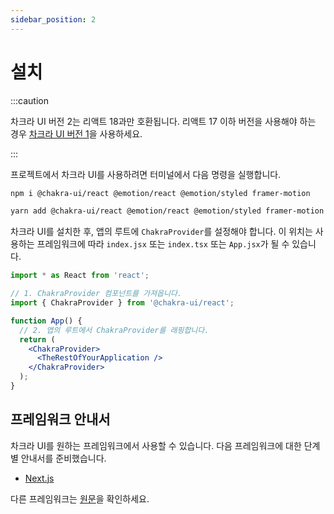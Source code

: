 ```yaml
---
sidebar_position: 2
---
```



# 설치

:::caution

차크라 UI 버전 2는 리액트 18과만 호환됩니다. 리액트 17 이하 버전을 사용해야 하는 경우 [차크라 UI 버전 1](https://v1.chakra-ui.com/guides/first-steps)을 사용하세요.

:::

프로젝트에서 차크라 UI를 사용하려면 터미널에서 다음 명령을 실행합니다.

<Tabs groupId="package-manager">
  <TabItem value="npm" label="npm" default>

```bash
npm i @chakra-ui/react @emotion/react @emotion/styled framer-motion
```

  </TabItem>
  <TabItem value="yarn" label="Yarn">

```bash
yarn add @chakra-ui/react @emotion/react @emotion/styled framer-motion
```

  </TabItem>
</Tabs>

차크라 UI를 설치한 후, 앱의 루트에 `ChakraProvider`를 설정해야 합니다. 이 위치는 사용하는 프레임워크에 따라 `index.jsx` 또는 `index.tsx` 또는 `App.jsx`가 될 수 있습니다.

```jsx
import * as React from 'react';

// 1. ChakraProvider 컴포넌트를 가져옵니다.
import { ChakraProvider } from '@chakra-ui/react';

function App() {
  // 2. 앱의 루트에서 ChakraProvider를 래핑합니다.
  return (
    <ChakraProvider>
      <TheRestOfYourApplication />
    </ChakraProvider>
  );
}
```

## 프레임워크 안내서

차크라 UI를 원하는 프레임워크에서 사용할 수 있습니다. 다음 프레임워크에 대한 단계별 안내서를 준비했습니다.

- [Next.js](nextjs.md)

다른 프레임워크는 [원문](https://chakra-ui.com/getting-started#framework-guide)을 확인하세요.

